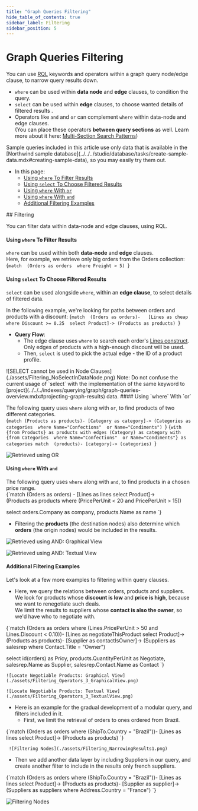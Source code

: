 ```yaml
---
title: "Graph Queries Filtering"
hide_table_of_contents: true
sidebar_label: Filtering
sidebar_position: 5
---
```



# Graph Queries Filtering  
<Admonition type="note" title="">

You can use [RQL](../../../indexes/querying/what-is-rql.mdx) keywords and 
operators within a graph query node/edge clause, to narrow query results down.  

* `where` can be used within **data node** and **edge** clauses, to condition the query.  
* `select` can be used within **edge** clauses, to choose wanted details of filtered results .  
* Operators like `and` and `or` can complement `where` within data-node and edge clauses.  
  (You can place these operators **between query sections** as well. Learn more about it here: 
  [Multi-Section Search Patterns](../../../indexes/querying/graph/graph-queries-multi-section.mdx#graph-queries-multi-section-search-patterns))  

<Admonition type="info" title="">
Sample queries included in this article use only data that is available in the 
[Northwind sample database](../../../studio/database/tasks/create-sample-data.mdx#creating-sample-data), 
so you may easily try them out.  
</Admonition>

* In this page:  
   * [Using `where` To Filter Results](../../../indexes/querying/graph/graph-queries-filtering.mdx#using--to-filter-results)  
   * [Using `select` To Choose Filtered Results](../../../indexes/querying/graph/graph-queries-filtering.mdx#using--to-choose-filtered-results)  
   * [Using `where` With `or`](../../../indexes/querying/graph/graph-queries-filtering.mdx#using--with-)  
   * [Using `where` With `and`](../../../indexes/querying/graph/graph-queries-filtering.mdx#using--with--1)  
   * [Additional Filtering Examples](../../../indexes/querying/graph/graph-queries-filtering.mdx#additional-filtering-examples)  
</Admonition>
## Filtering

You can filter data within data-node and edge clauses, using RQL.  
#### Using `where` To Filter Results

`where` can be used within both **data-node** and **edge** clauses.  
Here, for example, we retrieve only big orders from the Orders collection:  
<TabItem value="json" label="json">
<CodeBlock language="json">
{`match 
    (Orders as orders 
       where Freight > 5)
`}
</CodeBlock>
</TabItem>
#### Using `select` To Choose Filtered Results

`select` can be used alongside `where`, within an **edge clause**, to select details of filtered data.  

In the following example, we're looking for paths between orders and products with a discount:
<TabItem value="json" label="json">
<CodeBlock language="json">
{`match 
    (Orders as orders)-  
    [Lines as cheap 
       where Discount >= 0.25 
           select Product]->
    (Products as products)
`}
</CodeBlock>
</TabItem>

* **Query Flow**:  
   * The edge clause uses `where` to search each order's 
     [Lines construct](../../../indexes/querying/graph/graph-queries-the-search-pattern.mdx#complex-edges).  
     Only edges of products with a high-enough discount will be used.  
   * Then, `select` is used to pick the actual edge - the ID of a product profile.  

<Admonition type="info" title="You **cannot** use `select` within a data-node clause.  " id="you-cannot-use-select-within-a-data-node-clause" href="#you-cannot-use-select-within-a-data-node-clause">
![SELECT cannot be used in Node Clauses](./assets/Filtering_NoSelectInDataNode.png)
</Admonition>

<Admonition type="note" title="">
Note: Do not confuse the current usage of `select` with the implementation 
of the same keyword to [project](../../../indexes/querying/graph/graph-queries-overview.mdx#projecting-graph-results) data.  
</Admonition>
#### Using `where` With `or`

The following query uses `where` along with `or`, to find products of two different categories.  
<Tabs groupId='languageSyntax'>
<TabItem value="Implicit" label="Implicit">
<CodeBlock language="sql">
{`match
    (Products as products)-
    [Category as category]->
    (Categories as categories 
        where Name="Confections" 
            or Name="Condiments")
`}
</CodeBlock>
</TabItem>
<TabItem value="Explicit" label="Explicit">
<CodeBlock language="sql">
{`with {from Products} as products
with edges (Category) as category
with {from Categories 
    where Name="Confections" 
        or Name="Condiments"} as categories
match 
    (products)-
    [category]->
    (categories)
`}
</CodeBlock>
</TabItem>
</Tabs>

![Retrieved using OR](./assets/Filtering_Operators_1_GraphicalView.png)
#### Using `where` With `and`

The following query uses `where` along with `and`, to find products in a chosen price range.  
<TabItem value="json" label="json">
<CodeBlock language="json">
{`match
    (Orders as orders) -
    [Lines as lines 
        select Product]->  
    (Products as products 
        where (PricePerUnit < 20 
            and PricePerUnit > 15))

select orders.Company as company, products.Name as name
`}
</CodeBlock>
</TabItem>

* Filtering the **products** (the destination nodes) 
  also determine which **orders** (the origin nodes) 
  would be included in the results.  

![Retrieved using AND: Graphical View](./assets/Filtering_Operators_2_GraphicalView.png)

![Retrieved using AND: Textual View](./assets/Filtering_Operators_2_TextualView.png)
#### Additional Filtering Examples

Let's look at a few more examples to filtering within query clauses.  

* Here, we query the relations between orders, products and suppliers.  
We look for products whose **discount is low** and **price is high**, because we want to renegotiate such deals.  
We limit the results to suppliers whose **contact is also the owner**, so we'd have who to negotiate with.  
<TabItem value="json" label="json">
<CodeBlock language="json">
{`match
    (Orders as orders 
        where (Lines.PricePerUnit > 50 
            and Lines.Discount < 0.10))-
    [Lines as negotiateThisProduct 
        select Product]->
    (Products as products)-
    [Supplier as contactIsOwner]->
    (Suppliers as salesrep 
        where Contact.Title = "Owner")

select
    id(orders) as Pricy, 
    products.QuantityPerUnit as Negotiate, 
    salesrep.Name as Supplier,
    salesrep.Contact.Name as Contact
`}
</CodeBlock>
</TabItem>

    ![Locate Negotiable Products: Graphical View](./assets/Filtering_Operators_3_GraphicalView.png)

    ![Locate Negotiable Products: Textual View](./assets/Filtering_Operators_3_TextualView.png)

* Here is an example for the gradual development of a modular query, and filters included in it.  
   * First, we limit the retrieval of orders to ones ordered from Brazil.  
<TabItem value="plain" label="plain">
<CodeBlock language="plain">
{`match
    (Orders as orders 
        where (ShipTo.Country = "Brazil"))-
    [Lines as lines 
        select Product]->  
    (Products as products)
`}
</CodeBlock>
</TabItem>

     ![Filtering Nodes](./assets/Filtering_NarrowingResults1.png)

   * Then we add another data layer by including Suppliers in our query, 
     and create another filter to include in the results only french suppliers.  
<TabItem value="plain" label="plain">
<CodeBlock language="plain">
{`match
    (Orders as orders 
        where (ShipTo.Country = "Brazil"))-
    [Lines as lines 
        select Product]->  
    (Products as products)-
    [Supplier as supplier]-> 
    (Suppliers as suppliers 
        where Address.Country = "France")
`}
</CodeBlock>
</TabItem>

![Filtering Nodes](./assets/Filtering_NarrowingResults2.png)



